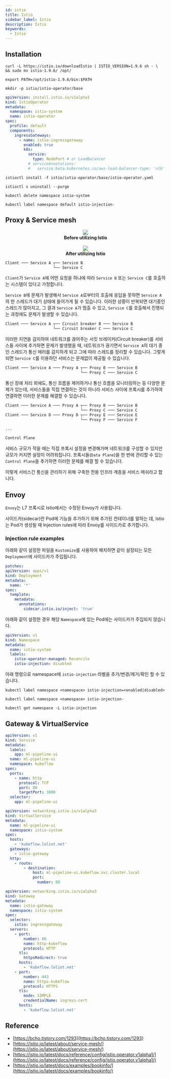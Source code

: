 ```yaml
---
id: istio
title: Istio
sidebar_label: Istio
description: Istio
keywords:
  - Istio
---
```



## Installation

```shell
curl -L https://istio.io/downloadIstio | ISTIO_VERSION=1.9.6 sh - \
&& sudo mv istio-1.9.6/ /opt/
```

```shell
export PATH=/opt/istio-1.9.6/bin:$PATH
```

```shell
mkdir -p istio/istio-operator/base
```

```yaml title="istio/istio-operator/base/istio-operator.yaml"
apiVersion: install.istio.io/v1alpha1
kind: IstioOperator
metadata:
  namespace: istio-system
  name: istio-operator
spec:
  profile: default
  components:
    ingressGateways:
      - name: istio-ingressgateway
        enabled: true
        k8s:
          service:
            type: NodePort # or LoadBalancer
          # serviceAnnotations:
          #   service.beta.kubernetes.io/aws-load-balancer-type: 'nlb' # AWS
```

```shell
istioctl install -f istio/istio-operator/base/istio-operator.yaml
```

```shell
istioctl x uninstall --purge
```

```shell
kubectl delete namespace istio-system
```

```shell
kubectl label namespace default istio-injection-
```

## Proxy & Service mesh

<center>
  <img src={useBaseUrl('img/nn/mlops/mlops-istio-service-mesh-before.svg')} />
</center>

<center>
  <strong>Before utilizing Istio</strong>
</center>
<br />

<center>
  <img src={useBaseUrl('img/nn/mlops/mlops-istio-service-mesh.svg')} />
</center>

<center>
  <strong>After utilizing Istio</strong>
</center>

```txt
Client ─── Service A ┬── Service B
                     └── Service C
```

`Client`가 `Service A`에 어떤 요청을 하냐에 따라 `Service B` 또는 `Service C`를 호출하는 시스템이 있다고 가정합니다.

`Service B`에 문제가 발생해서 `Service A`로부터의 호출에 응답을 못하면 `Service A`의 한 스레드가 대기 상태에 들어가게 될 수 있습니다. 이러한 상황이 반복되면 대기중인 스레드가 많아지고, 그 결과 `Service A`가 멈출 수 있고, `Service C`를 호출해서 진행되는 과정에도 문제가 발생할 수 있습니다.

```txt
Client ─── Service A ┬── Circuit breaker B ─── Service B
                     └── Circuit breaker C ─── Service C
```

이러한 지연을 감지하여 네트워크를 끊어주는 서킷 브레이커(Circuit breaker)를 서비스들 사이에 추가하면 문제가 발생했을 때, 네트워크가 끊기면서 `Service A`의 대기 중인 스레드가 통신 에러를 감지하게 되고 그에 따라 스레드를 정리할 수 있습니다. 그렇게 되면 `Service C`를 이용하던 서비스는 문제없이 제공될 수 있습니다.

```txt
Client ─── Service A ─── Proxy A ┬── Proxy B ─── Service B
                                 └── Proxy C ─── Service C
```

통신 장애 처리 외에도, 통신 흐름을 제어하거나 통신 흐름을 모니터링하는 등 다양한 문제가 있는데, 서비스들을 직접 연결하는 것이 아니라 서비스 사이에 프록시를 추가하여 연결하면 이러한 문제를 해결할 수 있습니다.

```txt
Client ─── Service A ─── Proxy A ┬── Proxy B ─── Service B
                                 └── Proxy C ─── Service C
Client ─── Service D ─── Proxy D ┬── Proxy E ─── Service E
                                 └── Proxy F ─── Service F

...

Control Plane
```

서비스 규모가 작을 때는 직접 프록시 설정을 변경해가며 네트워크를 구성할 수 있지만 규모가 커지면 설정이 어려워집니다. 프록시들(`Data Plane`)을 한 번에 관리할 수 있는 `Control Plane`을 추가하면 이러한 문제를 해결 할 수 있습니다.

이렇게 서비스간 통신을 관리하기 위해 구축한 전용 인프라 계층을 서비스 메쉬라고 합니다.

## Envoy

`Envoy`는 L7 프록시로 Istio에서는 수정된 Envoy가 사용됩니다.

사이드카(sidecar)란 Pod에 기능을 추가하기 위해 추가된 컨테이너를 말하는 데, Istio는 Pod가 생성될 때 Injection rules에 따라 Envoy를 사이드카로 추가합니다.

### Injection rule examples

아래와 같이 설정한 파일을 `Kustomize`를 사용하여 패치하면 같이 설정되는 모든 `Deployment`에 사이드카가 주입됩니다.

```yaml title="kubeflow/common/knative/knative-serving/base/patches/sidecar-injection.yaml" {10}
patches:
apiVersion: apps/v1
kind: Deployment
metadata:
  name: '*'
spec:
  template:
    metadata:
      annotations:
        sidecar.istio.io/inject: 'true'
```

아래와 같이 설정한 경우 해당 `Namespace`에 있는 Pod에는 사이드카가 주입되지 않습니다.

```yaml title="kubeflow/manifests/common/istio-1-9-0/istio-namespace/base/namespace.yaml" {7}
apiVersion: v1
kind: Namespace
metadata:
  name: istio-system
  labels:
    istio-operator-managed: Reconcile
    istio-injection: disabled
```

아래 명령으로 namespace에 `istio-injection` 라벨을 추가/변경/제거/확인 할 수 있습니다.

```shell
kubectl label namespace <namespace> istio-injection=<enabled|disabled>
```

```shell
kubectl label namespace <namespace> istio-injection-
```

```shell
kubectl get namespace -L istio-injection
```

## Gateway & VirtualService

```yaml {12}
apiVersion: v1
kind: Service
metadata:
  labels:
    app: ml-pipeline-ui
  name: ml-pipeline-ui
  namespace: kubeflow
spec:
  ports:
    - name: http
      protocol: TCP
      port: 80
      targetPort: 3000
  selector:
    app: ml-pipeline-ui
```

```yaml {14,16}
apiVersion: networking.istio.io/v1alpha3
kind: VirtualService
metadata:
  name: ml-pipeline-ui
  namespace: istio-system
spec:
  hosts:
    - 'kubeflow.loliot.net'
  gateways:
    - istio-gateway
  http:
    - route:
        - destination:
            host: ml-pipeline-ui.kubeflow.svc.cluster.local
            port:
              number: 80
```

```yaml {}
apiVersion: networking.istio.io/v1alpha3
kind: Gateway
metadata:
  name: istio-gateway
  namespace: istio-system
spec:
  selector:
    istio: ingressgateway
  servers:
    - port:
        number: 80
        name: http-kubeflow
        protocol: HTTP
      tls:
        httpsRedirect: true
      hosts:
        - 'kubeflow.loliot.net'
    - port:
        number: 443
        name: https-kubeflow
        protocol: HTTPS
      tls:
        mode: SIMPLE
        credentialName: ingress-cert
      hosts:
        - 'kubeflow.loliot.net'
```

## Reference

- [https://bcho.tistory.com/1293](https://bcho.tistory.com/1293)
- [https://istio.io/latest/about/service-mesh/](https://istio.io/latest/about/service-mesh/)
- [https://istio.io/latest/docs/reference/config/istio.operator.v1alpha1/](https://istio.io/latest/docs/reference/config/istio.operator.v1alpha1/)
- [https://istio.io/latest/docs/examples/bookinfo/](https://istio.io/latest/docs/examples/bookinfo/)
